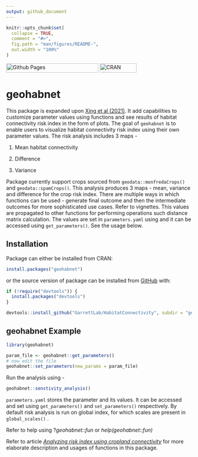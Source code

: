 ```yaml
---
output: github_document
---
```


<!-- README.md is generated from README.Rmd. Please edit that file -->

```r
knitr::opts_chunk$set(
  collapse = TRUE,
  comment = "#>",
  fig.path = "man/figures/README-",
  out.width = "100%"
)
```

<!-- badges: start -->

[![Github Pages](https://github.com/GarrettLab/HabitatConnectivity/actions/workflows/pages/pages-build-deployment/badge.svg?branch=main){width="250" height="25"}](https://github.com/GarrettLab/HabitatConnectivity/actions/workflows/pages/pages-build-deployment) [![CRAN status](https://www.r-pkg.org/badges/version/geohabnet){width="100" height="25"}](https://CRAN.R-project.org/package=geohabnet)

<!-- badges: end -->

# geohabnet

This package is expanded upon [Xing et al (2021)](https://academic.oup.com/bioscience/article/70/9/744/5875255). It add capabilities to customize parameter values using functions and see results of habitat connectivity risk index in the form of plots. The goal of `geohabnet` is to enable users to visualize habitat connectivity risk index using their own parameter values. The risk analysis includes 3 maps -

1.  Mean habitat connectivity

2.  Difference

3.  Variance

Package currently support crops sourced from `geodata::monfredaCrops()` and `geodata::spamCrops()`. This analysis produces 3 maps - mean, variance and difference for the crop risk index. There are multiple ways in which functions can be used - generate final outcome and then the intermediate outcomes for more sophisticated use cases. Refer to vignettes. This values are propagated to other functions for performing operations such distance matrix calculation. The values are set in `parameters.yaml` using and it can be accessed using `get_parameters()`. See the usage below.

## Installation

Package can either be installed from CRAN:

```r
install.packages("geohabnet")
```

or the source version of package can be installed from [GitHub](https://github.com/GarrettLab/HabitatConnectivity/) with:

```r
if (!require("devtools")) {
  install.packages("devtools")
}

devtools::install_github("GarrettLab/HabitatConnectivity", subdir = "geohabnet")
```

## geohabnet Example

```r
library(geohabnet)

param_file <- geohabnet::get_parameters()
# now edit the file
geohabnet::set_parameters(new_params = param_file)
```

Run the analysis using -

```r
geohabnet::senstivity_analysis()
```

`parameters.yaml` stores the parameter and its values. It can be accessed and set using `get_parameters()` and `set_parameters()` respectively. By default risk analysis is run on global index, for which scales are present in `global_scales()` .

Refer to help using ?*geohabnet::fun* or *help(geohabnet::fun)*

Refer to article [*Analyzing risk index using cropland connectivity*](https://garrettlab.github.io/HabitatConnectivity/articles/analysis.html) for more elaborate description and usages of functions in this package.

